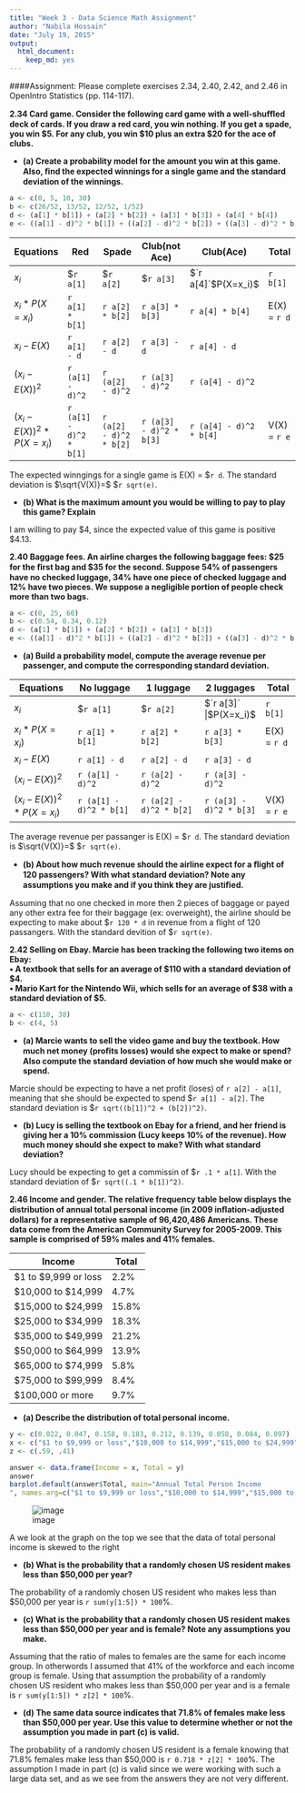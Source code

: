 ```yaml
---
title: "Week 3 - Data Science Math Assignment"
author: "Nabila Hossain"
date: "July 19, 2015"
output:
  html_document:
    keep_md: yes
---
```


####Assignment:  Please complete exercises 2.34, 2.40, 2.42, and 2.46 in OpenIntro Statistics (pp. 114-117).

__2.34 Card game. Consider the following card game with a well-shuﬄed deck of cards. If you draw a red card, you win nothing. If you get a spade, you win $5. For any club, you win $10 plus an extra $20 for the ace of clubs.__ 

  + __(a) Create a probability model for the amount you win at this game. Also, ﬁnd the expected winnings for a single game and the standard deviation of the winnings.__ 

```r
a <- c(0, 5, 10, 30)
b <- c(26/52, 13/52, 12/52, 1/52)
d <- (a[1] * b[1]) + (a[2] * b[2]) + (a[3] * b[3]) + (a[4] * b[4])
e <- ((a[1] - d)^2 * b[1]) + ((a[2] - d)^2 * b[2]) + ((a[3] - d)^2 * b[3]) + ((a[4] - d)^2 * b[4])

```

Equations  |  Red  |  Spade   |   Club(not Ace)  |  Club(Ace)  |  Total
------- | -------- | -------- | -------- | ------- | ------
$x_i$ | $`r a[1]`  | $`r a[2]` | $`r a[3]` | $`r a[4]`
$P(X=x_i)$  | `r b[1]`  | `r b[2]`  | `r b[3]` | `r b[4]`
$x_i*P(X=x_i)$  | `r a[1] * b[1]`  | `r a[2] * b[2]`  | `r a[3] * b[3]` |  `r a[4] * b[4]` |  E(X) = `r d` 
$x_i-E(X)$  | `r a[1] - d`  | `r a[2] - d` | `r a[3] - d`  |  `r a[4] - d`  | 
$(x_i-E(X))^2$ | `r (a[1] - d)^2` | `r (a[2] - d)^2`  |  `r (a[3] - d)^2`  | `r (a[4] - d)^2` |  
$(x_i-E(X))^2*P(X=x_i)$ | `r (a[1] - d)^2 * b[1]` | `r (a[2] - d)^2 * b[2]` | `r (a[3] - d)^2 * b[3]` | `r (a[4] - d)^2 * b[4]`  |  V(X) = `r e`

The expected winngings for a single game is E(X) = $`r d`. The standard deviation is $\sqrt{V(X)}=$ $`r sqrt(e)`.


  + __(b) What is the maximum amount you would be willing to pay to play this game? Explain__

I am willing to pay $4, since the expected value of this game is positive $4.13. 


__2.40 Baggage fees. An airline charges the following baggage fees: $25 for the ﬁrst bag and $35 for the second. Suppose 54% of passengers have no checked luggage, 34% have one piece of checked luggage and 12% have two pieces. We suppose a negligible portion of people check more than two bags.__

```r
a <- c(0, 25, 60)
b <- c(0.54, 0.34, 0.12)
d <- (a[1] * b[1]) + (a[2] * b[2]) + (a[3] * b[3])
e <- ((a[1] - d)^2 * b[1]) + ((a[2] - d)^2 * b[2]) + ((a[3] - d)^2 * b[3])
```

+ __(a) Build a probability model, compute the average revenue per passenger, and compute the corresponding standard deviation.__ 

Equations  |  No luggage  |  1 luggage    |   2 luggages  |  Total
------------- | ------------- | ------------- | ----------- | -------
$x_i$ | $`r a[1]`  | $`r a[2]` | $`r a[3]` |  
$P(X=x_i)$  | `r b[1]`  | `r b[2]`  | `r b[3]` 
$x_i*P(X=x_i)$  | `r a[1] * b[1]`  | `r a[2] * b[2]`  | `r a[3] * b[3]` |  E(X) = `r d` 
$x_i-E(X)$  | `r a[1] - d`  | `r a[2] - d` | `r a[3] - d`  |   
$(x_i-E(X))^2$ | `r (a[1] - d)^2` | `r (a[2] - d)^2`  |  `r (a[3] - d)^2`  |  
$(x_i-E(X))^2*P(X=x_i)$ | `r (a[1] - d)^2 * b[1]` | `r (a[2] - d)^2 * b[2]` | `r (a[3] - d)^2 * b[3]`  |  V(X) = `r e`

The average revenue per passanger is E(X) = $`r d`. The standard deviation is $\sqrt{V(X)}=$ $`r sqrt(e)`.

  + __(b) About how much revenue should the airline expect for a ﬂight of 120 passengers? With what standard deviation? Note any assumptions you make and if you think they are justiﬁed.__

Assuming that no one checked in more then 2 pieces of baggage or payed any other extra fee for their baggage (ex: overweight),  the airline should be expecting to make about $`r 120 * d` in revenue from a flight of 120 passangers. With the standard devition of $`r sqrt(e)`.


__2.42 Selling on Ebay. Marcie has been tracking the following two items on Ebay:   
   • A textbook that sells for an average of $110 with a standard deviation of $4.   
   • Mario Kart for the Nintendo Wii, which sells for an average of $38 with a standard deviation of $5.__
```r
a <- c(110, 38)
b <- c(4, 5)
```

 + __(a) Marcie wants to sell the video game and buy the textbook. How much net money (proﬁts losses) would she expect to make or spend? Also compute the standard deviation of how much she would make or spend.__

Marcie should be expecting to have a net profit (loses) of `r a[2] - a[1]`, meaning that she should be expected to spend $`r a[1] - a[2]`. The standard deviation is $`r sqrt((b[1])^2 + (b[2])^2)`. 
 
 + __(b) Lucy is selling the textbook on Ebay for a friend, and her friend is giving her a 10% commission (Lucy keeps 10% of the revenue). How much money should she expect to make? With what standard deviation?__

Lucy should be expecting to get a commissin of $`r .1 * a[1]`. With the standard deviation of $`r sqrt((.1 * b[1])^2)`. 

__2.46 Income and gender. The relative frequency table below displays the distribution of annual total personal income (in 2009 inﬂation-adjusted dollars) for a representative sample of 96,420,486 Americans. These data come from the American Community Survey for 2005-2009. This sample is comprised of 59% males and 41% females.__

Income | Total 
--------|-------
$1 to $9,999 or loss | 2.2% 
$10,000 to $14,999 | 4.7% 
$15,000 to $24,999 | 15.8% 
$25,000 to $34,999 | 18.3% 
$35,000 to $49,999 | 21.2% 
$50,000 to $64,999 | 13.9% 
$65,000 to $74,999 | 5.8% 
$75,000 to $99,999 | 8.4% 
$100,000 or more | 9.7%

+ __(a) Describe the distribution of total personal income.__
```r
y <- c(0.022, 0.047, 0.158, 0.183, 0.212, 0.139, 0.058, 0.084, 0.097)
x <- c("$1 to $9,999 or loss","$10,000 to $14,999","$15,000 to $24,999", "$25,000 to $34,999", "$35,000 to $49,999", "$50,000 to $64,999", "$65,000 to $74,999", "$75,000 to $99,999", "$100,000 or more")
z <- c(.59, .41) 

answer <- data.frame(Income = x, Total = y)
answer
barplot.default(answer$Total, main="Annual Total Person Income
", names.arg=c("$1 to $9,999 or loss","$10,000 to $14,999","$15,000 to $24,999", "$25,000 to $34,999", "$35,000 to $49,999", "$50,000 to $64,999", "$65,000 to $74,999", "$75,000 to $99,999", "$100,000 or more"))

```

![image](https://raw.githubusercontent.com/nabilahossain/Image/master/answer.bmp)

A we look at the graph on the top we see that the data of total personal income is skewed to the right 

 + __(b) What is the probability that a randomly chosen US resident makes less than $50,000 per year?__ 

The probability of a randomly chosen US resident who makes less than $50,000 per year is `r sum(y[1:5]) * 100`%.
 
  + __(c) What is the probability that a randomly chosen US resident makes less than $50,000 per year and is female? Note any assumptions you make.__ 
  
Assuming that the ratio of males to females are the same for each income group. In otherwords I assumed that 41% of the workforce and each income group is female. Using that assumption the probability of a randomly chosen US resident who makes less than $50,000 per year and is a female is `r sum(y[1:5]) * z[2] * 100`%. 

   + __(d) The same data source indicates that 71.8% of females make less than $50,000 per year. Use this value to determine whether or not the assumption you made in part (c) is valid.__

The probability of a randomly chosen US resident is a female knowing that 71.8% females make less than $50,000 is `r 0.718 * z[2] * 100`%. The assumption I made in part (c) is valid since we were working with such a large data set, and as we see from the answers they are not very different.  

